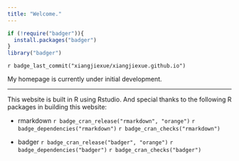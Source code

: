 ```yaml
---
title: "Welcome."
---
```


```r
if (!require("badger")){
  install.packages("badger")
}
library("badger")
```

`r badge_last_commit("xiangjiexue/xiangjiexue.github.io")`

My homepage is currently under initial development.

***
This website is built in R using Rstudio. And special thanks to the following R 
packages in building this website:

* rmarkdown `r badge_cran_release("rmarkdown", "orange")` 
`r badge_dependencies("rmarkdown")` `r badge_cran_checks("rmarkdown")`

* badger `r badge_cran_release("badger", "orange")` 
`r badge_dependencies("badger")` `r badge_cran_checks("badger")`
